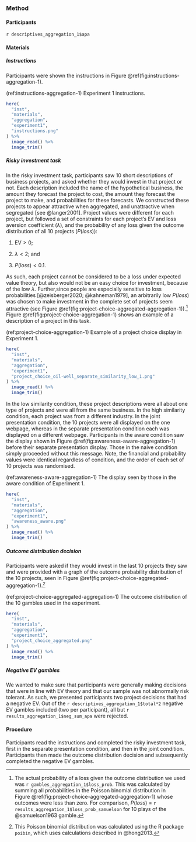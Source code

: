 ### Method

#### Participants

`r descriptives_aggregation_1$apa`

#### Materials

##### Instructions

Participants were shown the instructions in Figure\ \@ref(fig:instructions-aggregation-1).

(ref:instructions-aggregation-1) Experiment 1 instructions.

```r
here(
  "inst",
  "materials",
  "aggregation",
  "experiment1",
  "instructions.png"
) %>%
  image_read() %>%
  image_trim()
```

##### Risky investment task

In the risky investment task, participants saw 10 short descriptions of business projects, and asked whether they would invest in that project or not. Each description included the name of the hypothetical business, the amount they forecast the project to cost, the amount they forecast the project to make, and probabilities for these forecasts. We constructed these projects to appear attractive when aggregated, and unattractive when segregated [see @langer2001]. Project values were different for each project, but followed a set of constraints for each project's EV and loss aversion coefficient ($\lambda$), and the probability of any loss given the outcome distribution of all 10 projects ($P(loss)$):

1.  $\text{EV} > 0$;

2.  $\lambda < 2$; and

3.  $P(loss) < 0.1$.

As such, each project cannot be considered to be a loss under expected value theory, but also would not be an easy choice for investment, because of the low $\lambda$. Further,since people are especially sensitive to loss probabilities [@zeisberger2020; @kahneman1979], an arbitrarily low $P(loss)$ was chosen to make investment in the complete set of projects seem attractive (see Figure\ \@ref(fig:project-choice-aggregated-aggregation-1)).[^5] Figure\ \@ref(fig:project-choice-aggregation-1) shows an example of a description of a project in this task.

[^5]:  The actual probability of a loss given the outcome distribution we used was `r gambles_aggregation_1$loss_prob`. This was calculated by summing all probabilities in the Poisson binomial distribution in Figure\ \@ref(fig:project-choice-aggregated-aggregation-1) whose outcomes were less than zero. For comparison, $P(loss)$ = `r results_aggregation_1$loss_prob_samuelson` for 10 plays of the @samuelson1963 gamble.

(ref:project-choice-aggregation-1) Example of a project choice display in Experiment 1.

```r
here(
  "inst",
  "materials",
  "aggregation",
  "experiment1",
  "project_choice_oil-well_separate_similarity_low_1.png"
) %>%
  image_read() %>%
  image_trim()
```

In the low similarity condition, these project descriptions were all about one type of projects and were all from the same business. In the high similarity condition, each project was from a different industry. In the joint presentation condition, the 10 projects were all displayed on the one webpage, whereas in the separate presentation condition each was displayed on a different webpage. Participants in the aware condition saw the display shown in Figure\ \@ref(fig:awareness-aware-aggregation-1) before their separate presentation display. Those in the naive condition simply proceeded without this message. Note, the financial and probability values were identical regardless of condition, and the order of each set of 10 projects was randomised.

(ref:awareness-aware-aggregation-1) The display seen by those in the aware condition of Experiment 1.

```r
here(
  "inst",
  "materials",
  "aggregation",
  "experiment1",
  "awareness_aware.png"
) %>%
  image_read() %>%
  image_trim()
```

##### Outcome distribution decision

Participants were asked if they would invest in the last 10 projects they saw and were provided with a graph of the outcome probability distribution of the 10 projects, seen in Figure\ \@ref(fig:project-choice-aggregated-aggregation-1).[^6]

[^6]:  This Poisson binomial distribution was calculated using the R package `poibin`, which uses calculations described in @hong2013.

(ref:project-choice-aggregated-aggregation-1) The outcome distribution of the 10 gambles used in the experiment.

```r
here(
  "inst",
  "materials",
  "aggregation",
  "experiment1",
  "project_choice_aggregated.png"
) %>%
  image_read() %>%
  image_trim()
```

##### Negative EV gambles

We wanted to make sure that participants were generally making decisions that were in line with EV theory and that our sample was not abnormally risk tolerant. As such, we presented participants two project decisions that had a negative EV. Out of the `r descriptives_aggregation_1$total*2` negative EV gambles included (two per participant), all but `r results_aggregation_1$neg_sum_apa` were rejected.

#### Procedure

Participants read the instructions and completed the risky investment task, first in the separate presentation condition, and then in the joint condition. Participants then made the outcome distribution decision and subsequently completed the negative EV gambles.
